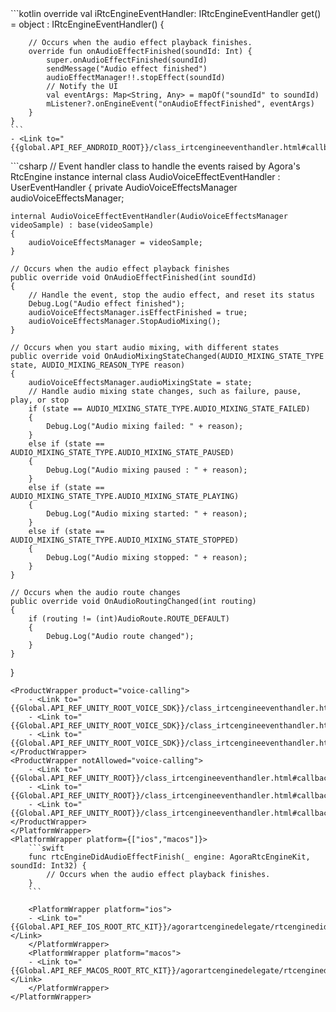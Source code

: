 <PlatformWrapper platform="android">
    ```kotlin
    override val iRtcEngineEventHandler: IRtcEngineEventHandler
    get() = object : IRtcEngineEventHandler() {

        // Occurs when the audio effect playback finishes.
        override fun onAudioEffectFinished(soundId: Int) {
            super.onAudioEffectFinished(soundId)
            sendMessage("Audio effect finished")
            audioEffectManager!!.stopEffect(soundId)
            // Notify the UI
            val eventArgs: Map<String, Any> = mapOf("soundId" to soundId)
            mListener?.onEngineEvent("onAudioEffectFinished", eventArgs)
        }
    }
    ```
    - <Link to="{{global.API_REF_ANDROID_ROOT}}/class_irtcengineeventhandler.html#callback_irtcengineeventhandler_onaudioeffectfinished">onAudioEffectFinished</Link>
</PlatformWrapper>

<PlatformWrapper platform="unity">
```csharp
// Event handler class to handle the events raised by Agora's RtcEngine instance
internal class AudioVoiceEffectEventHandler : UserEventHandler
{
    private AudioVoiceEffectsManager audioVoiceEffectsManager;

    internal AudioVoiceEffectEventHandler(AudioVoiceEffectsManager videoSample) : base(videoSample)
    {
        audioVoiceEffectsManager = videoSample;
    }

    // Occurs when the audio effect playback finishes
    public override void OnAudioEffectFinished(int soundId)
    {
        // Handle the event, stop the audio effect, and reset its status
        Debug.Log("Audio effect finished");
        audioVoiceEffectsManager.isEffectFinished = true;
        audioVoiceEffectsManager.StopAudioMixing();
    }

    // Occurs when you start audio mixing, with different states
    public override void OnAudioMixingStateChanged(AUDIO_MIXING_STATE_TYPE state, AUDIO_MIXING_REASON_TYPE reason)
    {
        audioVoiceEffectsManager.audioMixingState = state;
        // Handle audio mixing state changes, such as failure, pause, play, or stop
        if (state == AUDIO_MIXING_STATE_TYPE.AUDIO_MIXING_STATE_FAILED)
        {
            Debug.Log("Audio mixing failed: " + reason);
        }
        else if (state == AUDIO_MIXING_STATE_TYPE.AUDIO_MIXING_STATE_PAUSED)
        {
            Debug.Log("Audio mixing paused : " + reason);
        }
        else if (state == AUDIO_MIXING_STATE_TYPE.AUDIO_MIXING_STATE_PLAYING)
        {
            Debug.Log("Audio mixing started: " + reason);
        }
        else if (state == AUDIO_MIXING_STATE_TYPE.AUDIO_MIXING_STATE_STOPPED)
        {
            Debug.Log("Audio mixing stopped: " + reason);
        }
    }

    // Occurs when the audio route changes
    public override void OnAudioRoutingChanged(int routing)
    {
        if (routing != (int)AudioRoute.ROUTE_DEFAULT)
        {
            Debug.Log("Audio route changed");
        }
    }
}
```
<ProductWrapper product="voice-calling">
    - <Link to="{{Global.API_REF_UNITY_ROOT_VOICE_SDK}}/class_irtcengineeventhandler.html#callback_irtcengineeventhandler_onaudioeffectfinished">OnAudioEffectFinished</Link>
    - <Link to="{{Global.API_REF_UNITY_ROOT_VOICE_SDK}}/class_irtcengineeventhandler.html#callback_irtcengineeventhandler_onaudiomixingstatechanged">OnAudioMixingStateChanged</Link>
    - <Link to="{{Global.API_REF_UNITY_ROOT_VOICE_SDK}}/class_irtcengineeventhandler.html#callback_irtcengineeventhandler_onaudioroutingchanged">OnAudioRoutingChanged</Link>
</ProductWrapper>
<ProductWrapper notAllowed="voice-calling">
    - <Link to="{{Global.API_REF_UNITY_ROOT}}/class_irtcengineeventhandler.html#callback_irtcengineeventhandler_onaudioeffectfinished">OnAudioEffectFinished</Link>
    - <Link to="{{Global.API_REF_UNITY_ROOT}}/class_irtcengineeventhandler.html#callback_irtcengineeventhandler_onaudiomixingstatechanged">OnAudioMixingStateChanged</Link>
    - <Link to="{{Global.API_REF_UNITY_ROOT}}/class_irtcengineeventhandler.html#callback_irtcengineeventhandler_onaudioroutingchanged">OnAudioRoutingChanged</Link>
</ProductWrapper>
</PlatformWrapper>
<PlatformWrapper platform={["ios","macos"]}>
    ```swift
    func rtcEngineDidAudioEffectFinish(_ engine: AgoraRtcEngineKit, soundId: Int32) {
        // Occurs when the audio effect playback finishes.
    }
    ```

    <PlatformWrapper platform="ios">
    - <Link to="{{Global.API_REF_IOS_ROOT_RTC_KIT}}/agorartcenginedelegate/rtcenginedidaudioeffectfinish(_:soundid:)">rtcEngineDidAudioEffectFinish(_:soundId:)</Link>
    </PlatformWrapper>
    <PlatformWrapper platform="macos">
    - <Link to="{{Global.API_REF_MACOS_ROOT_RTC_KIT}}/agorartcenginedelegate/rtcenginedidaudioeffectfinish(_:soundid:)">rtcEngineDidAudioEffectFinish(_:soundId:)</Link>
    </PlatformWrapper>
</PlatformWrapper>
